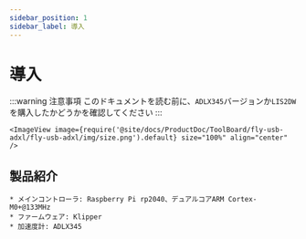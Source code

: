 ```yaml
---
sidebar_position: 1
sidebar_label: 導入
---
```





# 導入

:::warning 注意事項
このドキュメントを読む前に、`ADLX345`バージョンか`LIS2DW`を購入したかどうかを確認してください
:::

    <ImageView image={require('@site/docs/ProductDoc/ToolBoard/fly-usb-adxl/fly-usb-adxl/img/size.png').default} size="100%" align="center" />

## 製品紹介

    * メインコントローラ: Raspberry Pi rp2040、デュアルコアARM Cortex-M0+@133MHz
    * ファームウェア: Klipper
    * 加速度計: ADLX345